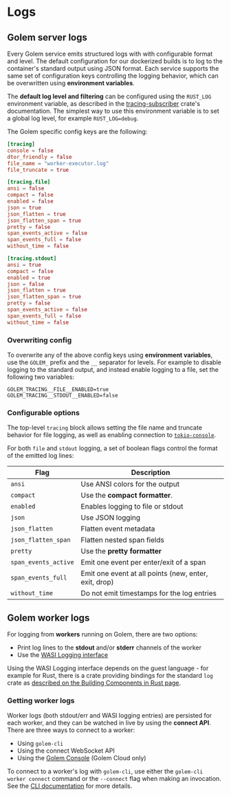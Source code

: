 # Logs

## Golem server logs

Every Golem service emits structured logs with with configurable format and level. The default configuration for our dockerized builds is to log to the container's standard output using JSON format. Each service supports the same set of configuration keys controlling the logging behavior, which can be overwritten using **environment variables**.

The **default log level and filtering** can be configured using the `RUST_LOG` environment variable, as described in the [tracing-subscriber](https://docs.rs/tracing-subscriber/latest/tracing_subscriber/filter/struct.EnvFilter.html) crate's documentation. The simplest way to use this environment variable is to set a global log level, for example `RUST_LOG=debug`.

The Golem specific config keys are the following:

```toml
[tracing]
console = false
dtor_friendly = false
file_name = "worker-executor.log"
file_truncate = true

[tracing.file]
ansi = false
compact = false
enabled = false
json = true
json_flatten = true
json_flatten_span = true
pretty = false
span_events_active = false
span_events_full = false
without_time = false

[tracing.stdout]
ansi = true
compact = false
enabled = true
json = false
json_flatten = true
json_flatten_span = true
pretty = false
span_events_active = false
span_events_full = false
without_time = false
```

### Overwriting config

To overwrite any of the above config keys using **environment variables**, use the `GOLEM_` prefix and the `__` separator for levels. For example to disable logging to the standard output, and instead enable logging to a file, set the following two variables:

```
GOLEM_TRACING__FILE__ENABLED=true
GOLEM_TRACING__STDOUT__ENABLED=false
```

### Configurable options

The top-level `tracing` block allows setting the file name and truncate behavior for file logging, as well as enabling connection to [`tokio-console`](https://github.com/tokio-rs/console).

For both `file` and `stdout` logging, a set of boolean flags control the format of the emitted log lines:

| Flag                 | Description                                           |
| -------------------- | ----------------------------------------------------- |
| `ansi`               | Use ANSI colors for the output                        |
| `compact`            | Use the **compact formatter**.                        |
| `enabled`            | Enables logging to file or stdout                     |
| `json`               | Use JSON logging                                      |
| `json_flatten`       | Flatten event metadata                                |
| `json_flatten_span`  | Flatten nested span fields                            |
| `pretty`             | Use the **pretty formatter**                          |
| `span_events_active` | Emit one event per enter/exit of a span               |
| `span_events_full`   | Emit one event at all points (new, enter, exit, drop) |
| `without_time`       | Do not emit timestamps for the log entries            |

## Golem worker logs

For logging from **workers** running on Golem, there are two options:

- Print log lines to the **stdout** and/or **stderr** channels of the worker
- Use the [WASI Logging interface](https://github.com/WebAssembly/wasi-logging)

Using the WASI Logging interface depends on the guest language - for example for Rust, there is a crate providing bindings for the standard `log` crate as [described on the Building Components in Rust page](/rust-language-guide/building-components).

### Getting worker logs

Worker logs (both stdout/err and WASI logging entries) are persisted for each worker, and they can be watched in live by using the **connect API**. There are three ways to connect to a worker:

- Using `golem-cli`
- Using the connect WebSocket API
- Using the [Golem Console](https://console.golem.cloud/) (Golem Cloud only)

To connect to a worker's log with `golem-cli`, use either the `golem-cli worker connect` command or the `--connect` flag when making an invocation. See the [CLI documentation](/cli/workers) for more details.
